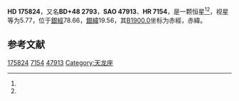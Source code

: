 {{Starbox begin
| name = HD 175824
}}
{{Starbox observe
| epoch = [[J2000.0|J2000.0]]
| constell = {{星座名待查}}<ref name=SIMBAD>{{cite web
 | url=http://simbad.u-strasbg.fr/simbad/sim-id?Ident=HR+7154
 | title=Pulsating variable Star
 | publisher=Centre de Données astronomiques de Strasbourg
 | work=SIMBAD
 | accessdate=2012-07-13
 | archive-date=2016-03-17
 | archive-url=https://web.archive.org/web/20160317013009/http://simbad.u-strasbg.fr/simbad/sim-id?Ident=HR+7154
 | dead-url=no
 }}</ref><ref name=DATA>{{cite web
 | url=http://vizier.u-strasbg.fr/viz-bin/VizieR-5?-out.add=.&-source=5050&-corr=PK=HR&-out.max=9999&HR=7154
 | title=VizieR Detailed Page
 | accessdate=2012-07-13
 | archive-date=2016-03-05
 | archive-url=https://web.archive.org/web/20160305001525/http://vizier.u-strasbg.fr/viz-bin/VizieR-5?-out.add=.&-source=5050&-corr=PK=HR&-out.max=9999&HR=7154
 | dead-url=no
 }}</ref>
| 星官 = 
| ra = {{RA|18|54|47.1}}<ref name=SIMBAD /><ref name=DATA />
| dec = {{DEC|+48|51|35}}<ref name=SIMBAD /><ref name=DATA />
| appmag_v = 5.77<ref name=SIMBAD /><ref name=DATA />
}}
{{Starbox character
| class = F3III<ref name=SIMBAD /><ref name=DATA />
| b-v = 0.43<ref name=SIMBAD /><ref name=DATA />
| u-b = 0.02<ref name=SIMBAD /><ref name=DATA />
| r-i = <ref name=SIMBAD /><ref name=DATA />
| variable = 
}}
{{Starbox astrometry
| radial_v = 0.02
| prop_mo_ra = -11
| parallax = 0.017
| p_error = 
}}
{{Starbox catalog
| names =BD+48 2793，[[SAO星表|SAO]] 47913，[[HD星表|HD]] 175824，[[HR星表|HR]] 7154}}
{{Starbox reference |Simbad=HR+7154}}
{{Starbox end}}

'''HD 175824'''，又名'''BD+48 2793'''，'''SAO 47913'''、'''HR 7154'''，是一颗恒星<ref name=SIMBAD /><ref name=DATA />，视星等为5.77，位于[[銀道座標系|銀經]]78.66，[[銀道座標系|銀緯]]19.56，其[[B1900.0|B1900.0]]坐标为赤經{{RA|18|52|8.8}}，赤緯{{DEC|+48|19.56|3}}。

== 参考文献 ==
{{reflist}}

{{star-stub}}

[[Category:HD和HDE天體|175824]]
[[Category:HR天體|7154]]
[[Category:SAO天體|47913]]
[[Category:天龙座|Category:天龙座]]